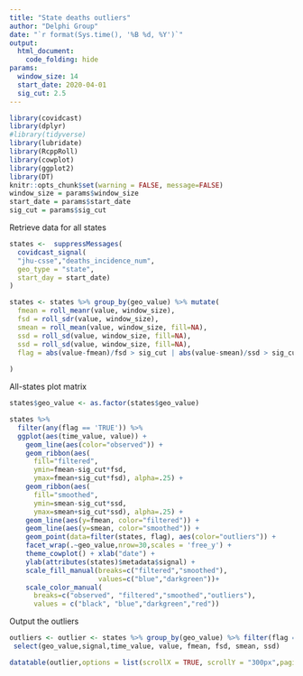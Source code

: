 ```yaml
---
title: "State deaths outliers"
author: "Delphi Group"
date: "`r format(Sys.time(), '%B %d, %Y')`"
output:
  html_document:
    code_folding: hide
params:
  window_size: 14
  start_date: 2020-04-01
  sig_cut: 2.5
---
```


```r
library(covidcast)
library(dplyr)
#library(tidyverse)
library(lubridate)
library(RcppRoll)
library(cowplot)
library(ggplot2)
library(DT)
knitr::opts_chunk$set(warning = FALSE, message=FALSE)
window_size = params$window_size
start_date = params$start_date
sig_cut = params$sig_cut
```

Retrieve data for all states
```r
states <-  suppressMessages(
  covidcast_signal(
  "jhu-csse","deaths_incidence_num", 
  geo_type = "state", 
  start_day = start_date)
)

states <- states %>% group_by(geo_value) %>% mutate(
  fmean = roll_meanr(value, window_size),
  fsd = roll_sdr(value, window_size),
  smean = roll_mean(value, window_size, fill=NA),
  ssd = roll_sd(value, window_size, fill=NA),
  ssd = roll_sd(value, window_size, fill=NA),
  flag = abs(value-fmean)/fsd > sig_cut | abs(value-smean)/ssd > sig_cut
  
)
```


All-states plot matrix
```r
states$geo_value <- as.factor(states$geo_value)

states %>%
  filter(any(flag == 'TRUE')) %>%
  ggplot(aes(time_value, value)) + 
    geom_line(aes(color="observed")) +
    geom_ribbon(aes(
      fill="filtered",
      ymin=fmean-sig_cut*fsd, 
      ymax=fmean+sig_cut*fsd), alpha=.25) +
    geom_ribbon(aes(
      fill="smoothed",
      ymin=smean-sig_cut*ssd, 
      ymax=smean+sig_cut*ssd), alpha=.25) +
    geom_line(aes(y=fmean, color="filtered")) + 
    geom_line(aes(y=smean, color="smoothed")) +
    geom_point(data=filter(states, flag), aes(color="outliers")) +
    facet_wrap(.~geo_value,nrow=30,scales = 'free_y') + 
    theme_cowplot() + xlab("date") + 
    ylab(attributes(states)$metadata$signal) +
    scale_fill_manual(breaks=c("filtered","smoothed"), 
                      values=c("blue","darkgreen"))+
    scale_color_manual(
      breaks=c("observed", "filtered","smoothed","outliers"),
      values = c("black", "blue","darkgreen","red"))
```

Output the outliers

```r
outliers <- outlier <- states %>% group_by(geo_value) %>% filter(flag == 'TRUE') %>%
 select(geo_value,signal,time_value, value, fmean, fsd, smean, ssd)

datatable(outlier,options = list(scrollX = TRUE, scrollY = "300px",paging = FALSE),rownames = NULL) %>% formatSignif(~fmean+fsd+smean+ssd,3)

```








